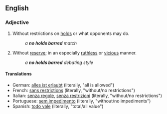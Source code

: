 {{also|no-holds-barred}}
==English==

===Adjective===
{{en-adj|-|head=[[no]] [[holds]] [[barred]]}}

# {{context|wrestling|lang=en}} Without restrictions on [[hold]]s or what opponents may do.
#: ''a '''no holds barred''' match''
# {{context|idiomatic|lang=en}} Without [[reserve]]; in an especially [[ruthless]] or [[vicious]] manner.
#: ''a '''no holds barred''' debating style''

====Translations====
{{trans-top|in wrestling: without restrictions on holds or what opponents may do}}
{{trans-mid}}
{{trans-bottom}}

{{trans-top|idiomatic: without reserve; in an especially ruthless or vicious manner}}
{{trans-mid}}
{{trans-bottom}}

{{checktrans-top}}
* German: [[alles ist erlaubt]] (literally, "all is allowed")
* French: [[sans restrictions]] (literally, "without/no restrictions")
* Italian: [[senza regole]], [[senza restrizioni]] (literally, "without/no restrictions")
* Portuguese: [[sem impedimento]]  (literally, "without/no impediments")
* Spanish: [[todo vale]] (literally, "total/all value") <!-- no: "everything is valid" -->
{{checktrans-bottom}}